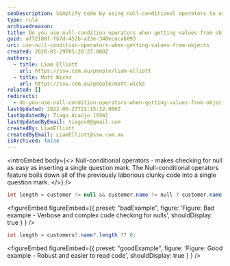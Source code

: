 ```yaml
---
seoDescription: Simplify code by using null-conditional operators to easily check for null values when retrieving object properties.
type: rule
archivedreason:
title: Do you use null condition operators when getting values from objects
guid: af72188f-fb7d-452b-a23e-348ecaca6093
uri: use-null-condition-operators-when-getting-values-from-objects
created: 2020-01-29T05:20:27.000Z
authors:
  - title: Liam Elliott
    url: https://ssw.com.au/people/liam-elliott
  - title: Matt Wicks
    url: https://ssw.com.au/people/matt-wicks
related: []
redirects:
  - do-you-use-null-condition-operators-when-getting-values-from-objects
lastUpdated: 2022-06-27T21:15:32.000Z
lastUpdatedBy: Tiago Araújo [SSW]
lastUpdatedByEmail: tiagov8@gmail.com
createdBy: LiamElliott
createdByEmail: LiamElliott@ssw.com.au
isArchived: false
---
```


<introEmbed
  body={<>
Null-conditional operators - makes checking for null as easy as inserting a single question mark. The Null-conditional operators feature boils down all of the previously laborious clunky code into a single question mark.
  </>}
/>
```cs
int length = customer != null && customer.name != null ? customer.name.length : 0;
```

<figureEmbed figureEmbed={{
  preset: "badExample",
  figure: 'Figure: Bad example - Verbose and complex code checking for nulls',
  shouldDisplay: true
} } />


```cs
int length = customers?.name?.length ?? 0;
```

<figureEmbed figureEmbed={{
  preset: "goodExample",
  figure: 'Figure: Good example - Robust and easier to read code',
  shouldDisplay: true
} } />
